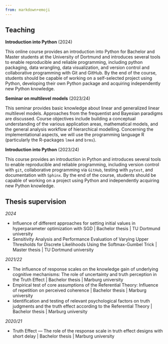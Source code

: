 ```yaml
---
from: markdown+emoji
---
```

## Teaching

**Introduction into Python** (2024)

This online course provides an introduction into Python for Bachelor and Master students at the University of Dortmund and introduces several tools to enable reproducible and reliable programming, including python packaging, data wrangling, data visualization, and version control and collaborative programming with Git and GitHub. By the end of the course, students should be capable of working on a self-selected project using Python, developing their own Python package and acquiring independently new Python knowledge.

**Seminar on multilevel models** (2023/24)

This seminar provides basic knowledge about linear and generalized linear multilevel models. Approaches from the frequentist and Bayesian paradigms are discussed. Course objectives include building a conceptual understanding of the various application areas, mathematical models, and the general analysis workflow of hierarchical modelling. Concerning the implementational aspects, we will use the programming language R (particularly the R-packages `lme4` and `brms`). <br>
<!-- [course website](https://buerkner-lab-teaching.github.io/MLM-seminar/){.btn .btn-outline-primary .btn role="button" .btn-page-header .btn-sm} -->

**Introduction into Python** (2023/24)

This course provides an introduction in Python and introduces several tools to enable reproducible and reliable programming, including version control with `git`, collaborative programming via `GitHub`, testing with `pytest`, and documentation with `Sphinx`. By the end of the course, students should be capable of working on a project using Python and independently acquiring new Python knowledge.  <br>
<!-- [course website](https://buerkner-lab-teaching.github.io/python-intro/){.btn .btn-outline-primary .btn role="button" .btn-page-header .btn-sm} -->

## Thesis supervision

*2024*

+ Influence of different approaches for setting initial values in hyperparameter optimization with SGD | Bachelor thesis | TU Dortmund university
+ Sensitivity Analysis and Performance Evaluation of Varying Upper Thresholds for Discrete Likelihoods Using the Softmax-Gumbel Trick | Master thesis | TU Dortmund university

*2021/22*

+ The influence of response scales on the knowledge gain of underlying cognitive mechanisms: The role of uncertainty and truth perception in the Truth Effect | 
Bachelor thesis | Marburg university
+ Empirical test of core assumptions of the Referential Theory: Influence of repetition on perceived coherence | Bachelor thesis | Marburg university
+ Identification and testing of relevant psychological factors on truth judgments and the truth effect according to the Referential Theory | Bachelor thesis | Marburg university

*2020/21*

+ Truth Effect — The role of the response scale in truth effect designs with short delay | Bachelor thesis | Marburg university
